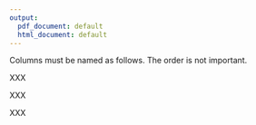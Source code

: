 ```yaml
---
output:
  pdf_document: default
  html_document: default
---
```

\section{SF36 data to be passed to the functions}

Columns must be named as follows. The order is not important.
\begin{itemize}
\item PF Physical Functionning score ranging from 0 to 1
\item RP Role limitations due to Physical health score ranging from 0 to 1
\item BP Bodily Pain score ranging from 0 to 1
\item GH General Health score ranging from 0 to 1
\item VT Vitality score ranging from 0 to 1
\item SF Social Functioning score ranging from 0 to 1
\item RE Role limitations due to Emotional problems score ranging from 0 to 1
\item MH General Mental Health score ranging from 0 to 1,
\item AGE Patient's age
\item GENDER Patient's gender coded as male=1 and female=2.
\end{itemize}

\section{OLS}

XXX

\section{MARS}

XXX
\section{GBT}

XXX
